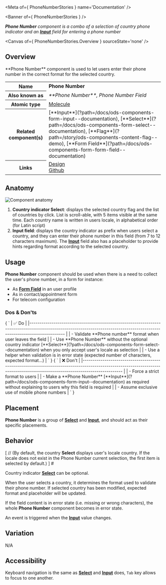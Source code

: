 
<Meta of={ PhoneNumberStories } name='Documentation' />

<Banner of={ PhoneNumberStories } />

_**Phone Number** component is a combo of a selection of country phone indicator and an [**Input**](?path=/docs/ods-components-form-input--documentation) field for entering a phone number_

<Canvas of={ PhoneNumberStories.Overview } sourceState='none' />

## Overview
<div>
  <div id='description'>
    **Phone Number** component is used to let users enter their phone number in the correct format for the selected
    country.
  </div>
  <table>
    <tbody>
    <tr>
      <th scope="row">Name</th>
      <td><strong>Phone Number</strong></td>
    </tr>
    <tr>
      <th scope="row">Also known as</th>
      <td><em>**Phone Number**, Phone Number Field</em></td>
    </tr>
    <tr>
      <th scope="row">Atomic type</th>
      <td>
        <a href='https://atomicdesign.bradfrost.com/chapter-2/#molecules'>Molecule<OdsIcon
          name={ ODS_ICON_NAME.externalLink }
          style={ { fontSize: '.7rem', paddingLeft: '.3rem', paddingRight: '.2rem' } }></OdsIcon></a>
      </td>
    </tr>
    <tr>
      <th scope="row">Related component(s)</th>
      <td>
        [**Input**](?path=/docs/ods-components-form-input--documentation),
        [**Select**](?path=/docs/ods-components-form-select--documentation),
        [**Flag**](?path=/story/ods-components-content-flag--demo), [**Form
        Field**](?path=/docs/ods-components-form-form-field--documentation)
      </td>
    </tr>
    <tr>
      <th scope="row">Links</th>
      <td>
        <a href='https://www.figma.com/proto/tIKzHa5KvHHyosgIgyBswB/Design-Tokens'>Design<OdsIcon
          name={ ODS_ICON_NAME.externalLink }
          style={ { fontSize: '.7rem', paddingLeft: '.3rem', paddingRight: '.2rem' } }></OdsIcon></a><br />
        <a href='https://github.com/ovh/design-system/tree/master/packages/components/src/phone-number'>Github<OdsIcon
          name={ ODS_ICON_NAME.externalLink }
          style={ { fontSize: '.7rem', paddingLeft: '.3rem', paddingRight: '.2rem' } }></OdsIcon></a>
      </td>
    </tr>
    </tbody>
  </table>
</div>

## Anatomy

![Component anatomy](components/phone-number/anatomy.png "Component anatomy")

1. **Country indicator Select**: displays the selected country flag and the list of countries by click. List is scroll-able, with 5 items visible at the same time. Each country name is written in users locale, in alphabetical order (for Latin script)
2. **Input field**: displays the country indicator as prefix when users select a country, and they can enter their phone number in this field (from 7 to 12 characters maximum). The [**Input**](?path=/docs/ods-components-form-input--documentation) field also has a placeholder to provide hints regarding format according to the selected country.

## Usage

**Phone Number** component should be used when there is a need to collect the user's phone number, in a form for instance:
- As [**Form Field**](?path=/docs/ods-components-form-form-field--documentation) in an user profile
- As in contact/appointment form
- For telecom configuration

### Dos & Don'ts
<Markdown>
  { `
| ✅ Do                                                                                                                                                                              |
|------------------------------------------------------------------------------------------------------------------------------------------------------------------------------    |
| - Validate **Phone number** format when user leaves the field                                                                                                                     |
| - Use **Phone Number** without the optional country indicator [**Select**](?path=/docs/ods-components-form-select--documentation) when you only accept user's locale as selection |
| - Use a helper when validation is in error state (expected number of characters, expected format...)                                                                              |
` }
</Markdown>
<Markdown>
  { `
| ❌ Don't                                                                                                                                                                          |
|-------------------------------------------------------------------------------------------------------------------------------------------------------------------------------- |
| - Force a strict format to users                                                                                                                                                 |
| - Make a **Phone Number** [**Input**](?path=/docs/ods-components-form-input--documentation) as required without explaining to users why this field is required                   |
| - Assume exclusive use of mobile phone numbers                                                                                                                                   |
` }
</Markdown>

## Placement

**Phone Number** is a group of [**Select**](?path=/docs/ods-components-form-select--documentation) and [**Input**](?path=/docs/ods-components-form-input--documentation), and should act as their specific placements.

## Behavior
[
// (By default, the country **Select** displays user's locale country. If the locale does not exist in the Phone Number current selection, the first item is selected by default.)
]  #

Country indicator [**Select**](?path=/docs/ods-components-form-select--documentation) can be optional.

When the user selects a country, it determines the format used to validate their phone number. If selected country has been modified, expected format and placeholder will be updated.

If the field content is in error state (i.e. missing or wrong characters), the whole **Phone Number** component becomes in error state.

An event is triggered when the [**Input**](?path=/docs/ods-components-form-input--documentation) value changes.

## Variation

N/A

## Accessibility

Keyboard navigation is the same as [**Select**](?path=/docs/ods-components-form-select--documentation) and [**Input**](?path=/docs/ods-components-form-input--documentation) does, `Tab` key allows to focus to one another.
